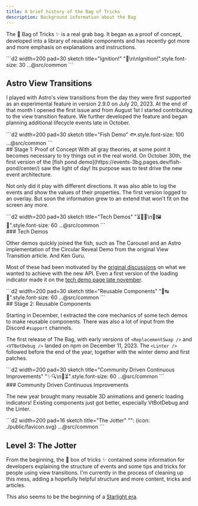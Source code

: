 ```yaml
---
title: A brief history of the Bag of Tricks
description: Background information about the Bag
---
```



<AnimateImages />

The 👜 Bag of Tricks ✨ is a real grab bag. It began as a proof of concept, developed into a library of reusable components and has recently got more and more emphasis on explanations and instructions.

<div class="container"><div class="item"><div class="not-content">
```d2 width=200 pad=30 sketch title="Ignition!"
"🚀\n\nIgnition!".style.font-size: 30
...@src/common
```
</div><div>

## Astro View Transitions

I played with Astro's view transitions from the day they were first supported as an experimental feature in version 2.9.0 on July 20, 2023. At the end of that month I opened the first issue and from August 1st I started contributing to the view transition feature. We further developed the feature and began planning additional lifecycle events late in October.

</div></div><div class="item"><div class="not-content">
```d2 width=200 pad=30 sketch title="Fish Demo"
🐟.style.font-size: 100
...@src/common
```
</div><div>
## Stage 1: Proof of Concept
With all gray theories, at some point it becomes necessary to try things out in the real world. On October 30th, the first version of the [fish pond demo](https://events-3bg.pages.dev/fish-pond/center/) saw the light of day! Its purpose was to test drive the new event architecture.

Not only did it play with different directions. It was also able to log the events and show the values of their properties. The first version logged to an overlay. But soon the information grew to an extend that won't fit on the screen any more.

</div></div><div class="item"><div class="not-content">
```d2 width=200 pad=30 sketch title="Tech Demos"
"⏳🔗🦘\n🔄🖼️🎠".style.font-size: 60
...@src/common
```
</div><div>
### Tech Demos

Other demos quickly joined the fish, such as The Carousel and an Astro implementation of the Circular Reveal Demo from the original View Transition article. And Ken Guru.

Most of these had been motivated by the [original discussions](https://github.com/withastro/roadmap/discussions/740#discussioncomment-7383013) on what we wanted to achieve with the new API. Even a first version of the loading indicator made it on the [tech demo page late november](https://web.archive.org/web/20231127204909/https://events-3bg.pages.dev/).

</div></div><div class="item"><div class="not-content">
```d2 width=200 pad=30 sketch title="Reusable Components"
"🐛↹🧹".style.font-size: 60
...@src/common
```
</div><div>
## Stage 2: Reusable Components

Starting in December, I extracted the core mechanics of some tech demos to make reusable components. There was also a lot of input from the Discord `#support` channels.

The first release of The Bag, with early versions of `<ReplacementSwap />` and `<VTBotDebug />` landed on npm on December 11, 2023. The `<Linter />` followed before the end of the year, together with the winter demo and first patches.

</div>

</div>
<div class="item"><div class="not-content">
```d2 width=200 pad=30 sketch title="Community Driven Continuous Improvements"
"✨🔍\n🎷⏳".style.font-size: 60
...@src/common
```
</div><div>
### Community Driven Continuous Improvements

The new year brought many reusable 3D animations and generic loading indicators! Existing components just got better, especially VtBotDebug and the Linter.

</div></div><div class="item"><div class="not-content">
```d2 width=200 pad=16 sketch title="The Jotter"
"": {icon: ./public/favicon.svg}
...@src/common
```
</div><div>

## Level 3: The Jotter

From the beginning, the 👜 box of tricks ✨ contained some information for developers explaining the structure of events and some tips and tricks for people using view transitions. I'm currently in the process of cleaning up this mess, adding a hopefully helpful structure and more content, tricks and articles.

This also seems to be the beginning of a [Starlight era](/jotter/starlight/).

</div>

</div>

</div>

